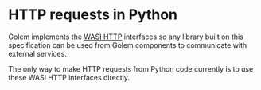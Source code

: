 # HTTP requests in Python

Golem implements the [WASI HTTP](https://github.com/WebAssembly/wasi-http) interfaces so any library built on this specification can be used from Golem components to communicate with external services.

The only way to make HTTP requests from Python code currently is to use these WASI HTTP interfaces directly.
